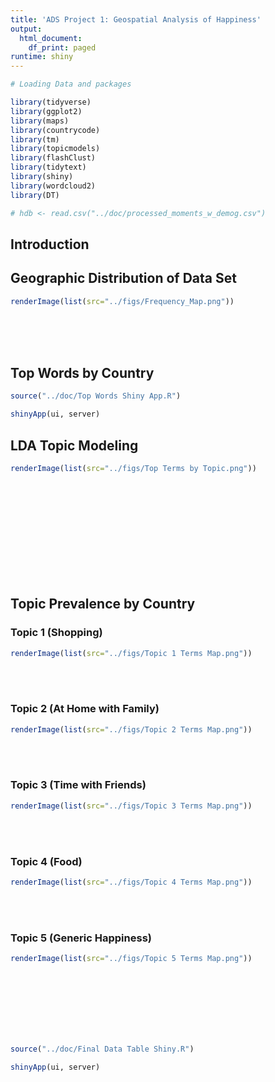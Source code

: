 ```yaml
---
title: 'ADS Project 1: Geospatial Analysis of Happiness'
output:
  html_document:
    df_print: paged
runtime: shiny
---
```


```r
# Loading Data and packages

library(tidyverse)
library(ggplot2)
library(maps)
library(countrycode)
library(tm)
library(topicmodels)
library(flashClust)
library(tidytext)
library(shiny)
library(wordcloud2)
library(DT)

# hdb <- read.csv("../doc/processed_moments_w_demog.csv")
```

## Introduction

## Geographic Distribution of Data Set

```r
renderImage(list(src="../figs/Frequency_Map.png"))
```

<br><br><br>

## Top Words by Country

```r
source("../doc/Top Words Shiny App.R")

shinyApp(ui, server)
```

## LDA Topic Modeling

```r
renderImage(list(src="../figs/Top Terms by Topic.png"))
```

<br><br><br><br><br><br><br><br><br>

## Topic Prevalence by Country

### Topic 1 (Shopping) 

```r
renderImage(list(src="../figs/Topic 1 Terms Map.png"))
```

<br><br>

### Topic 2 (At Home with Family)

```r
renderImage(list(src="../figs/Topic 2 Terms Map.png"))
```

<br><br>

### Topic 3 (Time with Friends)

```r
renderImage(list(src="../figs/Topic 3 Terms Map.png"))
```

<br><br>

### Topic 4 (Food)

```r
renderImage(list(src="../figs/Topic 4 Terms Map.png"))
```

<br><br>

### Topic 5 (Generic Happiness)

```r
renderImage(list(src="../figs/Topic 5 Terms Map.png"))
```

<br><br><br><br><br><br>

```r
source("../doc/Final Data Table Shiny.R")

shinyApp(ui, server)
```